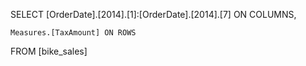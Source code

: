 SELECT [OrderDate].[2014].[1]:[OrderDate].[2014].[7] ON COLUMNS,

	Measures.[TaxAmount] ON ROWS
FROM [bike_sales] 
